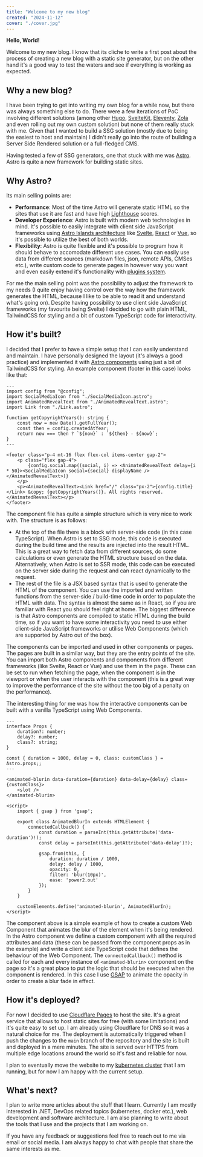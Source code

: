 ```yaml
---
title: "Welcome to my new blog"
created: "2024-11-12"
cover: "./cover.jpg"
---
```


**Hello, World!**

Welcome to my new blog. I know that its cliche to write a first post about the process of creating a new blog with a static site generator, but on the other hand it's a good way to test the waters and see if everything is working as expected.

## Why a new blog?

I have been trying to get into writing my own blog for a while now, but there was always something else to do. There were a few iterations of PoC involving different solutions (among other [Hugo](https://gohugo.io/), [SvelteKit](https://svelte.dev/docs/kit/introduction), [Eleventy](https://11ty.dev), [Zola](https://www.getzola.org/) and even rolling out my own custom solution) but none of them really stuck with me. Given that I wanted to build a SSG solution (mostly due to being the easiest to host and maintain) I didn't really go into the route of building a Server Side Rendered solution or a full-fledged CMS.

Having tested a few of SSG generators, one that stuck with me was [Astro](https://astro.build/). Astro is quite a new framework for building static sites.

## Why Astro?

Its main selling points are:

- **Performance**: Most of the time Astro will generate static HTML so the sites that use it are fast and have high [Lighthouse](https://developers.google.com/web/tools/lighthouse) scores.
- **Developer Experience**: Astro is built with modern web technologies in mind. It's possible to easily integrate with client side JavaScript frameworks using [Astro Islands architecture](https://docs.astro.build/en/concepts/islands/) like [Svelte](https://svelte.dev/), [React](https://reactjs.org/) or [Vue](https://vuejs.org/), so it's possible to utilize the best of both worlds.
- **Flexibility**: Astro is quite flexible and it's possible to program how it should behave to accomodate different use cases. You can easily use data from different sources (markdown files, json, remote APIs, CMSes etc.), write custom code to generate pages in however way you want and even easily extend it's functionality with [plugins system](https://astro.build/integrations/).

For me the main selling point was the possibility to adjust the framework to my needs (I quite enjoy having control over the way how the framework generates the HTML, because I like to be able to read it and understand what's going on). Despite having possibility to use client side JavaScript frameworks (my favourite being Svelte) I decided to go with plain HTML, TailwindCSS for styling and a bit of custom TypeScript code for interactivity.

## How it's built?

I decided that I prefer to have a simple setup that I can easily understand and maintain. I have personally designed the layout (it's always a good practice) and implemented it with [Astro components](https://docs.astro.build/en/basics/astro-components/) using just a bit of TailwindCSS for styling. An example component (footer in this case) looks like that:

```astro
---
import config from "@config";
import SocialMediaIcon from "./SocialMediaIcon.astro";
import AnimatedRevealText from "./AnimatedRevealText.astro";
import Link from "./Link.astro";

function getCopyrightYears(): string {
    const now = new Date().getFullYear();
    const then = config.createdAtYear;
    return now === then ? `${now}` : `${then} - ${now}`;
}
---

<footer class="p-4 mt-16 flex flex-col items-center gap-2">
    <p class="flex gap-4">
        {config.social.map((social, i) => <AnimatedRevealText delay={i * 50}><SocialMediaIcon social={social} displayName /></AnimatedRevealText>)}
    </p>
    <p><AnimatedRevealText><Link href="/" class="px-2">{config.title}</Link> &copy; {getCopyrightYears()}. All rights reserved.</AnimatedRevealText></p>
</footer>
```

The component file has quite a simple structure which is very nice to work with. The structure is as follows:
- At the top of the file there is a block with server-side code (in this case TypeScript). When Astro is set to SSG mode, this code is executed during the build time and the results are injected into the result HTML. This is a great way to fetch data from different sources, do some calculations or even generate the HTML structure based on the data. Alternatively, when Astro is set to SSR mode, this code can be executed on the server side during the request and can react dynamically to the request.
- The rest of the file is a JSX based syntax that is used to generate the HTML of the component. You can use the imported and written functions from the server-side / build-time code in order to populate the HTML with data. The syntax is almost the same as in React, so if you are familiar with React you should feel right at home. The biggest difference is that Astro components are compiled to static HTML during the build time, so if you want to have some interactivity you need to use either client-side JavaScript frameworks or utilise Web Components (which are supported by Astro out of the box).

The components can be imported and used in other components or pages. The pages are built in a similar way, but they are the entry points of the site. You can import both Astro components and components from different frameworks (like Svelte, React or Vue) and use them in the page. These can be set to run when fetching the page, when the component is in the viewport or when the user interacts with the component (this is a great way to improve the performance of the site without the too big of a penalty on the performance).

The interesting thing for me was how the interactive components can be built with a vanilla TypeScript using Web Components. 

```astro
---
interface Props {
    duration?: number;
    delay?: number;
    class?: string;
}

const { duration = 1000, delay = 0, class: customClass } = Astro.props;;
---

<animated-blurin data-duration={duration} data-delay={delay} class={customClass}>
    <slot />
</animated-blurin>

<script>
    import { gsap } from 'gsap';

    export class AnimatedBlurIn extends HTMLElement {
        connectedCallback() {
            const duration = parseInt(this.getAttribute('data-duration')!);
            const delay = parseInt(this.getAttribute('data-delay')!);

            gsap.from(this, {
                duration: duration / 1000,
                delay: delay / 1000,
                opacity: 0,
                filter: 'blur(10px)',
                ease: 'power2.out'
            });
        }
    }

    customElements.define('animated-blurin', AnimatedBlurIn);
</script>
```

The component above is a simple example of how to create a custom Web Component that animates the blur of the element when it's being rendered. In the Astro component we define a custom component with all the required attributes and data (these can be passed from the component props as in the example) and write a client side TypeScript code that defines the behaviour of the Web Component. The `connectedCallback()` method is called for each and every instance of `<animated-blurin>` component on the page so it's a great place to put the logic that should be executed when the component is rendered. In this case I use [GSAP](https://greensock.com/gsap/) to animate the opacity in order to create a blur fade in effect.

## How it's deployed?

For now I decided to use [Cloudflare Pages](https://pages.cloudflare.com/) to host the site. It's a great service that allows to host static sites for free (with some limitations) and it's quite easy to set up. I am already using Cloudflare for DNS so it was a natural choice for me. The deployment is automatically triggered when I push the changes to the `main` branch of the repository and the site is built and deployed in a mere minutes. The site is served over HTTPS from multiple edge locations around the world so it's fast and reliable for now.

I plan to eventually move the website to my [kubernetes cluster](https://kubernetes.io/) that I am running, but for now I am happy with the current setup.

## What's next?

I plan to write more articles about the stuff that I learn. Currently I am mostly interested in .NET, DevOps related topics (kubernetes, docker etc.), web development and software architecture. I am also planning to write about the tools that I use and the projects that I am working on.

If you have any feedback or suggestions feel free to reach out to me via email or social media. I am always happy to chat with people that share the same interests as me.

